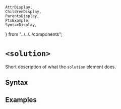     AttrDisplay,
    ChildrenDisplay,
    ParentsDisplay,
    PtxExample,
    SyntaxDisplay,
} from "../../../components";

# `<solution>`

Short description of what the `solution` element does.

## Syntax

<SyntaxDisplay name="solution" />

## Examples

    
